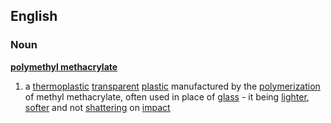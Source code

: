 ==English==
===Noun===
{{wikipedia}}
'''[[poly]][[methyl methacrylate]]'''
# a [[thermoplastic]] [[transparent]] [[plastic]] manufactured by the [[polymerization]] of methyl methacrylate, often used in place of [[glass]] - it being [[lighter]], [[softer]] and not [[shattering]] on [[impact]]
